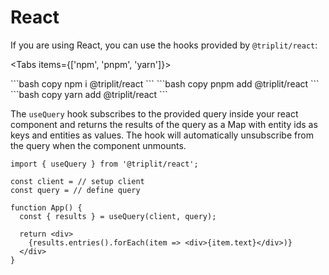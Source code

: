 
# React

If you are using React, you can use the hooks provided by `@triplit/react`:

<Tabs items={['npm', 'pnpm', 'yarn']}>

  <Tab>
    ```bash copy
    npm i @triplit/react
    ```
  </Tab>
    <Tab>
    ```bash copy
    pnpm add @triplit/react
    ```
  </Tab>
  <Tab>
    ```bash copy
    yarn add @triplit/react
    ```
  </Tab>
</Tabs>

The `useQuery` hook subscribes to the provided query inside your react component and returns the results of the query as a Map with entity ids as keys and entities as values. The hook will automatically unsubscribe from the query when the component unmounts.

```tsx
import { useQuery } from '@triplit/react';

const client = // setup client
const query = // define query

function App() {
  const { results } = useQuery(client, query);

  return <div>
    {results.entries().forEach(item => <div>{item.text}</div>)}
  </div>
}
```
